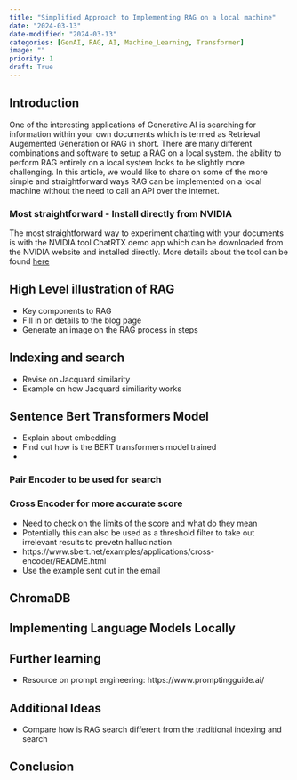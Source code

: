 ```yaml
---
title: "Simplified Approach to Implementing RAG on a local machine"
date: "2024-03-13"
date-modified: "2024-03-13"
categories: [GenAI, RAG, AI, Machine_Learning, Transformer]
image: ""
priority: 1
draft: True
---
```


## Introduction


One of the interesting applications of Generative AI is searching for information within your own documents which is termed as Retrieval Augemented Generation or RAG in short. There are many different combinations and software to setup a RAG on a local system.  the ability to perform RAG entirely on a local system looks to be slightly more challenging. In this article, we would like to share on some of the more simple and straightforward ways RAG can be implemented on a local machine without the need to call an API over the internet.

### Most straightforward - Install directly from NVIDIA

The most straightforward way to experiment chatting with your documents is with the NVIDIA tool ChatRTX demo app which can be downloaded from the NVIDIA website and installed directly. More details about the tool can be found [here](https://www.nvidia.com/en-us/ai-on-rtx/chat-with-rtx-generative-ai/)

## High Level illustration of RAG

- Key components to RAG
- Fill in on details to the blog page
- Generate an image on the RAG process in steps

## Indexing and search

- Revise on Jacquard similarity
- Example on how Jacquard similiarity works

## Sentence Bert Transformers Model

- Explain about embedding
- Find out how is the BERT transformers model trained
- 

### Pair Encoder to be used for search

### Cross Encoder for more accurate score

- Need to check on the limits of the score and what do they mean
- Potentially this can also be used as a threshold filter to take out irrelevant results to prevetn hallucination
- https://www.sbert.net/examples/applications/cross-encoder/README.html
- Use the example sent out in the email

## ChromaDB

## Implementing Language Models Locally

## Further learning

- Resource on prompt engineering: https://www.promptingguide.ai/

## Additional Ideas

- Compare how is RAG search different from the traditional indexing and search

## Conclusion

